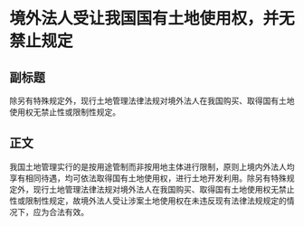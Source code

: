 # 境外法人受让我国国有土地使用权，并无禁止规定
## 副标题
除另有特殊规定外，现行土地管理法律法规对境外法人在我国购买、取得国有土地使用权无禁止性或限制性规定。
## 正文
我国土地管理实行的是按用途管制而非按用地主体进行限制，原则上境内外法人均享有相同待遇，均可依法取得国有土地使用权，进行土地开发利用。除另有特殊规定外，现行土地管理法律法规对境外法人在我国购买、取得国有土地使用权无禁止性或限制性规定，故境外法人受让涉案土地使用权在未违反现有法律法规规定的情况下，应为合法有效。